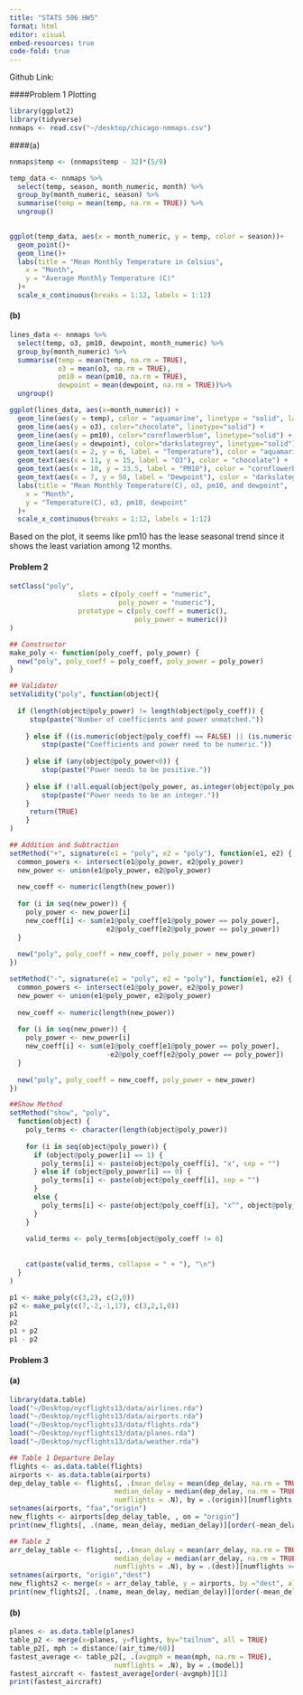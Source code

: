 ```yaml
---
title: "STATS 506 HW5"
format: html
editor: visual
embed-resources: true
code-fold: true
---
```


Github Link: 

####Problem 1 Plotting
```r
library(ggplot2)
library(tidyverse)
nnmaps <- read.csv("~/desktop/chicago-nmmaps.csv")
```


####(a)

```r
nnmaps$temp <- (nnmaps$temp - 32)*(5/9)

temp_data <- nnmaps %>%
  select(temp, season, month_numeric, month) %>%
  group_by(month_numeric, season) %>%
  summarise(temp = mean(temp, na.rm = TRUE)) %>%
  ungroup()
  
```

```r
ggplot(temp_data, aes(x = month_numeric, y = temp, color = season))+
  geom_point()+
  geom_line()+
  labs(title = "Mean Monthly Temperature in Celsius",
    x = "Month",
    y = "Average Monthly Temperature (C)"
  )+
  scale_x_continuous(breaks = 1:12, labels = 1:12)
```


#### (b)
```r
lines_data <- nnmaps %>%
  select(temp, o3, pm10, dewpoint, month_numeric) %>%
  group_by(month_numeric) %>%
  summarise(temp = mean(temp, na.rm = TRUE),
            o3 = mean(o3, na.rm = TRUE),
            pm10 = mean(pm10, na.rm = TRUE),
            dewpoint = mean(dewpoint, na.rm = TRUE))%>%
  ungroup()
```

```r
ggplot(lines_data, aes(x=month_numeric)) + 
  geom_line(aes(y = temp), color = "aquamarine", linetype = "solid", label = "temp") +      
  geom_line(aes(y = o3), color="chocolate", linetype="solid") + 
  geom_line(aes(y = pm10), color="cornflowerblue", linetype="solid") + 
  geom_line(aes(y = dewpoint), color="darkslategrey", linetype="solid") +
  geom_text(aes(x = 2, y = 6, label = "Temperature"), color = "aquamarine") +
  geom_text(aes(x = 11, y = 15, label = "O3"), color = "chocolate") +
  geom_text(aes(x = 10, y = 33.5, label = "PM10"), color = "cornflowerblue") +
  geom_text(aes(x = 7, y = 50, label = "Dewpoint"), color = "darkslategrey", vjust = -0.5, hjust = 0) +
  labs(title = "Mean Monthly Temperature(C), o3, pm10, and dewpoint",
    x = "Month",
    y = "Temperature(C), o3, pm10, dewpoint"
  )+
  scale_x_continuous(breaks = 1:12, labels = 1:12) 

```


Based on the plot, it seems like pm10 has the lease seasonal trend since it shows the least variation among 12 months.


#### Problem 2
```r
setClass("poly",
                 slots = c(poly_coeff = "numeric",
                           poly_power = "numeric"),
                 prototype = c(poly_coeff = numeric(), 
                               poly_power = numeric())
)

```

```r

## Constructor
make_poly <- function(poly_coeff, poly_power) {
  new("poly", poly_coeff = poly_coeff, poly_power = poly_power)
}

```

```r

## Validator
setValidity("poly", function(object){
  
  if (length(object@poly_power) != length(object@poly_coeff)) { 
     stop(paste("Number of coefficients and power unmatched."))
    
    } else if ((is.numeric(object@poly_coeff) == FALSE) || (is.numeric(object@poly_power) == FALSE)) {
        stop(paste("Coefficients and power need to be numeric."))
      
    } else if (any(object@poly_power<0)) {
        stop(paste("Power needs to be positive."))
      
    } else if (!all.equal(object@poly_power, as.integer(object@poly_power))){
        stop(paste("Power needs to be an integer."))
    }
     return(TRUE)
    }
)
```


```r
## Addition and Subtraction
setMethod("+", signature(e1 = "poly", e2 = "poly"), function(e1, e2) {
  common_powers <- intersect(e1@poly_power, e2@poly_power)
  new_power <- union(e1@poly_power, e2@poly_power)
  
  new_coeff <- numeric(length(new_power))
  
  for (i in seq(new_power)) {
    poly_power <- new_power[i]
    new_coeff[i] <- sum(e1@poly_coeff[e1@poly_power == poly_power], 
                        e2@poly_coeff[e2@poly_power == poly_power])
  }
  
  new("poly", poly_coeff = new_coeff, poly_power = new_power)
})    

setMethod("-", signature(e1 = "poly", e2 = "poly"), function(e1, e2) {
  common_powers <- intersect(e1@poly_power, e2@poly_power)
  new_power <- union(e1@poly_power, e2@poly_power)
  
  new_coeff <- numeric(length(new_power))
  
  for (i in seq(new_power)) {
    poly_power <- new_power[i]
    new_coeff[i] <- sum(e1@poly_coeff[e1@poly_power == poly_power], 
                        -e2@poly_coeff[e2@poly_power == poly_power])
  }
  
  new("poly", poly_coeff = new_coeff, poly_power = new_power)
})       

```


```r


##Show Method
setMethod("show", "poly",
  function(object) {
    poly_terms <- character(length(object@poly_power))
    
    for (i in seq(object@poly_power)) {
      if (object@poly_power[i] == 1) {
        poly_terms[i] <- paste(object@poly_coeff[i], "x", sep = "")
      } else if (object@poly_power[i] == 0) {
        poly_terms[i] <- paste(object@poly_coeff[i], sep = "")
      } 
      else {
        poly_terms[i] <- paste(object@poly_coeff[i], "x^", object@poly_power[i], sep = "")
      }
    }
    
    valid_terms <- poly_terms[object@poly_coeff != 0]
    
    
    cat(paste(valid_terms, collapse = " + "), "\n")
  }
)
```


```r
p1 <- make_poly(c(3,2), c(2,0))
p2 <- make_poly(c(7,-2,-1,17), c(3,2,1,0))
p1
p2
p1 + p2
p1 - p2
```




#### Problem 3

#### (a)
```r
library(data.table)
load("~/Desktop/nycflights13/data/airlines.rda")
load("~/Desktop/nycflights13/data/airports.rda")
load("~/Desktop/nycflights13/data/flights.rda")
load("~/Desktop/nycflights13/data/planes.rda")
load("~/Desktop/nycflights13/data/weather.rda")
```

```r
## Table 1 Departure Delay
flights <- as.data.table(flights)
airports <- as.data.table(airports)
dep_delay_table <- flights[, .(mean_delay = mean(dep_delay, na.rm = TRUE),
                          median_delay = median(dep_delay, na.rm = TRUE),
                          numflights = .N), by = .(origin)][numflights >= 10]
setnames(airports, "faa","origin")
new_flights <- airports[dep_delay_table, , on = "origin"]
print(new_flights[, .(name, mean_delay, median_delay)][order(-mean_delay)], topn = 150)
```




```r
## Table 2
arr_delay_table <- flights[, .(mean_delay = mean(arr_delay, na.rm = TRUE),
                          median_delay = median(arr_delay, na.rm = TRUE),
                          numflights = .N), by = .(dest)][numflights >=10]
setnames(airports, "origin","dest")
new_flights2 <- merge(x = arr_delay_table, y = airports, by ="dest", all.x = TRUE)
print(new_flights2[, .(name, mean_delay, median_delay)][order(-mean_delay)], topn = 150)

```



#### (b)

```r
planes <- as.data.table(planes)
table_p2 <- merge(x=planes, y=flights, by="tailnum", all = TRUE)
table_p2[, mph := distance/(air_time/60)]
fastest_average <- table_p2[, .(avgmph = mean(mph, na.rm = TRUE),
                          numflights = .N), by = .(model)]
fastest_aircraft <- fastest_average[order(-avgmph)][1]
print(fastest_aircraft)
```





